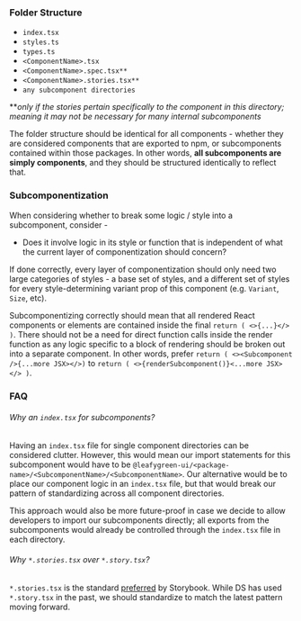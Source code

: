 
<Meta title="Developer Guide/Package Folder Structure" />

### Folder Structure

- `index.tsx`
- `styles.ts`
- `types.ts`
- `<ComponentName>.tsx`
- `<ComponentName>.spec.tsx**`
- `<ComponentName>.stories.tsx**`
- `any subcomponent directories`

***only if the stories pertain specifically to the component in this directory; meaning it may not be necessary for many internal subcomponents*

The folder structure should be identical for all components - whether they are considered components that are exported to npm, or subcomponents contained within those packages. In other words, **all subcomponents are simply components**, and they should be structured identically to reflect that.

### Subcomponentization

When considering whether to break some logic / style into a subcomponent, consider -

- Does it involve logic in its style or function that is independent of what the current layer of componentization should concern?

If done correctly, every layer of componentization should only need two large categories of styles - a base set of styles, and a different set of styles for every style-determining variant prop of this component (e.g. `Variant`, `Size`, etc).

Subcomponentizing correctly should mean that all rendered React components or elements are contained inside the final `return ( <>{...}</> )`.
There should not be a need for direct function calls inside the render function as any logic specific to a block of rendering should be broken out into a separate component. In other words, prefer `return ( <><Subcomponent />{...more JSX></>)` to `return ( <>{renderSubcomponent()}<...more JSX></> )`.

### FAQ

###### Why an `index.tsx` for subcomponents?

Having an `index.tsx` file for single component directories can be considered clutter. However, this would mean our import statements for this subcomponent would have to be `@leafygreen-ui/<package-name>/<SubcomponentName>/<SubcomponentName>`. Our alternative would be to place our component logic in an `index.tsx` file, but that would break our pattern of standardizing across all component directories.

This approach would also be more future-proof in case we decide to allow developers to import our subcomponents directly; all exports from the subcomponents would already be controlled through the `index.tsx` file in each directory.

###### Why `*.stories.tsx` over `*.story.tsx`?

`*.stories.tsx` is the standard [preferred](https://storybook.js.org/docs/react/writing-stories/introduction) by Storybook. While DS has used `*.story.tsx` in the past, we should standardize to match the latest pattern moving forward.